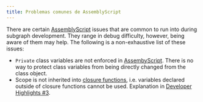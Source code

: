 ```yaml
---
title: Problemas comunes de AssemblyScript
---
```


There are certain [AssemblyScript](https://github.com/AssemblyScript/assemblyscript) issues that are common to run into during subgraph development. They range in debug difficulty, however, being aware of them may help. The following is a non-exhaustive list of these issues:

- `Private` class variables are not enforced in [AssembyScript](https://www.assemblyscript.org/status.html#language-features). There is no way to protect class variables from being directly changed from the class object.
- Scope is not inherited into [closure functions](https://www.assemblyscript.org/status.html#on-closures), i.e. variables declared outside of closure functions cannot be used. Explanation in [Developer Highlights #3](https://www.youtube.com/watch?v=1-8AW-lVfrA&t=3243s).
